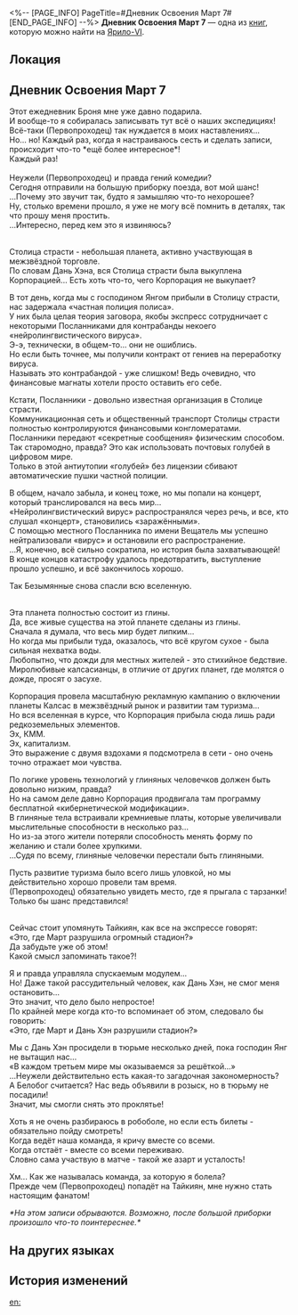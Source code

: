 <%-- [PAGE_INFO]
PageTitle=#Дневник Освоения Март 7#
[END_PAGE_INFO] --%>
{{Дополнить}}
{{Книга Инфобокс
|id           = 590
|partIds      = 191929
|Название     = 
|Изображение  = Иконка Книга.png
|Мир          = Ярило-VI
|Томов        = 1
|Автор        = <!--нужно добавить-->
|Описание     = В новёхоньком белобожском ежедневнике Март решила вспомнить о своих путешествиях до прибытия в заснеженный город.
|Том1         = {{tx}}
|Источник1    = {{tx|Отсутствует источник}}
|Персонажи    = 
|Фракции      = 
}}
'''Дневник Освоения Март 7''' — одна из [[Книги|книг]], которую можно найти на [[Ярило-VI]].

==Локация==
{{Отметка карты|<!--название карты-->|<!--id отметки-->}}

==Дневник Освоения Март 7==
Этот ежедневник Броня мне уже давно подарила.<br />
И вообще-то я собиралась записывать тут всё о наших экспедициях!<br />
Всё-таки (Первопроходец) так нуждается в моих наставлениях...<br />
Но... но! Каждый раз, когда я настраиваюсь сесть и сделать записи, происходит что-то *ещё более интересное*!<br />
Каждый раз!<br />
{{Размер|28|К А Ж Д Ы Й! Р А З!}}<br />
Неужели (Первопроходец) и правда гений комедии?<br />
Сегодня {{MC|ж=её|м=его}} отправили на большую приборку поезда, вот мой шанс!<br />
...Почему это звучит так, будто я замышляю что-то нехорошее?<br />
Ну, столько времени прошло, я уже не могу всё помнить в деталях, так что прошу меня простить.<br />
...Интересно, перед кем это я извиняюсь?

'''{{Размер|28|Столица страсти}}'''<br />
Столица страсти - небольшая планета, активно участвующая в межзвёздной торговле.<br />
По словам Дань Хэна, вся Столица страсти была выкуплена Корпорацией... Есть хоть что-то, чего Корпорация не выкупает?

В тот день, когда мы с господином Янгом прибыли в Столицу страсти, нас задержала «частная полиция полиса».<br />
У них была целая теория заговора, якобы экспресс сотрудничает с некоторыми Посланниками для контрабанды некоего «нейролингвистического вируса».<br />
Э-э, технически, в общем-то... они не ошиблись.<br />
Но если быть точнее, мы получили контракт от гениев на переработку вируса.<br />
Называть это контрабандой - уже слишком! Ведь очевидно, что финансовые магнаты хотели просто оставить его себе.

Кстати, Посланники - довольно известная организация в Столице страсти.<br />
Коммуникационная сеть и общественный транспорт Столицы страсти полностью контролируются финансовыми конгломератами.<br />
Посланники передают «секретные сообщения» физическим способом.<br />
Так старомодно, правда? Это как использовать почтовых голубей в цифровом мире.<br />
Только в этой антиутопии «голубей» без лицензии сбивают автоматические пушки частной полиции.

В общем, начало забыла, и конец тоже, но мы попали на концерт, который транслировался на весь мир...<br />
«Нейролингвистический вирус» распространялся через речь, и все, кто слушал «концерт», становились «заражёнными».<br />
С помощью местного Посланника по имени Вещатель мы успешно нейтрализовали «вирус» и остановили его распространение.<br />
...Я, конечно, всё сильно сократила, но история была захватывающей!<br />
В конце концов катастрофу удалось предотвратить, выступление прошло успешно, и всё закончилось хорошо.

Так Безымянные снова спасли всю вселенную.

'''{{Размер|28|Калсас}}'''<br />
Эта планета полностью состоит из глины.<br />
Да, все живые существа на этой планете сделаны из глины.<br />
Сначала я думала, что весь мир будет липким...<br />
Но когда мы прибыли туда, оказалось, что всё кругом сухое - была сильная нехватка воды.<br />
Любопытно, что дожди для местных жителей - это стихийное бедствие. Миролюбивые калсасианцы, в отличие от других планет, где молятся о дожде, просят о засухе.

Корпорация провела масштабную рекламную кампанию о включении планеты Калсас в межзвёздный рынок и развитии там туризма...<br />
Но вся вселенная в курсе, что Корпорация прибыла сюда лишь ради редкоземельных элементов.<br />
Эх, КММ.<br />
Эх, капитализм.<br />
Это выражение с двумя вздохами я подсмотрела в сети - оно очень точно отражает мои чувства.

По логике уровень технологий у глиняных человечков должен быть довольно низким, правда?<br />
Но на самом деле давно Корпорация продвигала там программу бесплатной «кибернетической модификации».<br />
В глиняные тела встраивали кремниевые платы, которые увеличивали мыслительные способности в несколько раз...<br />
Но из-за этого жители потеряли способность менять форму по желанию и стали более хрупкими.<br />
...Судя по всему, глиняные человечки перестали быть глиняными.

Пусть развитие туризма было всего лишь уловкой, но мы действительно хорошо провели там время.<br />
(Первопроходец) обязательно {{MC|ж=должна|м=должен}} увидеть место, где я прыгала с тарзанки! Только бы шанс представился!

'''{{Размер|28|Тайкиян}}'''<br />
Сейчас стоит упомянуть Тайкиян, как все на экспрессе говорят:<br />
«Это, где Март разрушила огромный стадион?»<br />
Да забудьте уже об этом!<br />
Какой смысл запоминать такое?!

Я и правда управляла спускаемым модулем...<br />
Но! Даже такой рассудительный человек, как Дань Хэн, не смог меня остановить...<br />
Это значит, что дело было непростое!<br />
По крайней мере когда кто-то вспоминает об этом, следовало бы говорить:<br />
«Это, где Март и Дань Хэн разрушили стадион?»

Мы с Дань Хэн просидели в тюрьме несколько дней, пока господин Янг не вытащил нас...<br />
«В каждом третьем мире мы оказываемся за решёткой...»<br />
...Неужели действительно есть какая-то загадочная закономерность?<br />
А Белобог считается? Нас ведь объявили в розыск, но в тюрьму не посадили!<br />
Значит, мы смогли снять это проклятье!

Хоть я не очень разбираюсь в робоболе, но если есть билеты - обязательно пойду смотреть!<br />
Когда ведёт наша команда, я кричу вместе со всеми.<br />
Когда отстаёт - вместе со всеми переживаю.<br />
Словно сама участвую в матче - такой же азарт и усталость!

Хм... Как же называлась команда, за которую я болела?<br />
Прежде чем (Первопроходец) попадёт на Тайкиян, мне нужно стать настоящим фанатом!

''*На этом записи обрываются. Возможно, после большой приборки произошло что-то поинтереснее.*''

==На других языках==
{{На других языках
|en   = March's Trailblazing Diary
|zhs  = 小三月的开拓手账本
|zht  = 小三月的開拓手帳本
|ja   = なのの開拓手帳
|ko   = Mar. 7th의 개척 다이어리
|es   = Diario trazacaminos de Marzo
|fr   = Journal de voyage de March
|ru   = Дневник Освоения Март 7
|th   = บันทึกการบุกเบิกของ March
|vi   = Sổ Tay Khai Phá Của March
|de   = Märzchens Trailblaze-Notizbuch
|id   = Buku Catatan Perintisan March
|pt   = Diário de Desbravamento da Março
}}

==История изменений==
{{История изменений|3.6}}

[[en:]]